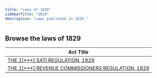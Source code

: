 ```yaml
---
title: "Laws of 1829"
sidebarTitle: "1829"
description: "Laws published in 1829."
---
```


## Browse the laws of 1829

| Act Title |
|-----------|
| [THE 1[***] SATI REGULATION, 1829](/laws/act-1321) |
| [THE 1[***] REVENUE COMMISSIONERS REGULATION, 1829](/laws/act-1320) |
